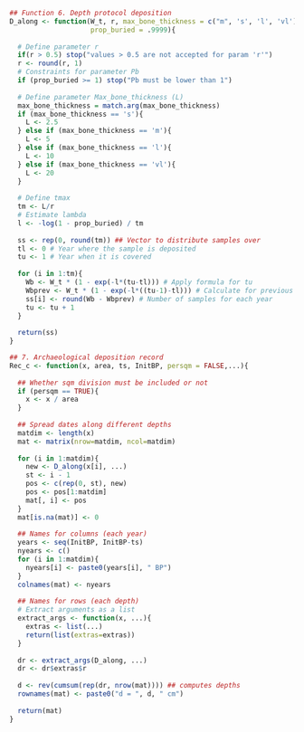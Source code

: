 
```r
## Function 6. Depth protocol deposition
D_along <- function(W_t, r, max_bone_thickness = c("m", 's', 'l', 'vl'),
                    prop_buried = .9999){
  
  # Define parameter r
  if(r > 0.5) stop("values > 0.5 are not accepted for param 'r'")
  r <- round(r, 1)
  # Constraints for parameter Pb
  if (prop_buried >= 1) stop("Pb must be lower than 1")
  
  # Define parameter Max_bone_thickness (L)
  max_bone_thickness = match.arg(max_bone_thickness)
  if (max_bone_thickness == 's'){
    L <- 2.5
  } else if (max_bone_thickness == 'm'){
    L <- 5
  } else if (max_bone_thickness == 'l'){
    L <- 10
  } else if (max_bone_thickness == 'vl'){
    L <- 20
  }
  
  # Define tmax
  tm <- L/r
  # Estimate lambda
  l <- -log(1 - prop_buried) / tm
  
  ss <- rep(0, round(tm)) ## Vector to distribute samples over
  tl <- 0 # Year where the sample is deposited
  tu <- 1 # Year when it is covered
  
  for (i in 1:tm){
    Wb <- W_t * (1 - exp(-l*(tu-tl))) # Apply formula for tu
    Wbprev <- W_t * (1 - exp(-l*((tu-1)-tl))) # Calculate for previous to tu
    ss[i] <- round(Wb - Wbprev) # Number of samples for each year
    tu <- tu + 1
  }
  
  return(ss)
}

## 7. Archaeological deposition record
Rec_c <- function(x, area, ts, InitBP, persqm = FALSE,...){
  
  ## Whether sqm division must be included or not
  if (persqm == TRUE){
    x <- x / area
  }
  
  ## Spread dates along different depths
  matdim <- length(x)
  mat <- matrix(nrow=matdim, ncol=matdim)
  
  for (i in 1:matdim){
    new <- D_along(x[i], ...)
    st <- i - 1
    pos <- c(rep(0, st), new)
    pos <- pos[1:matdim]
    mat[, i] <- pos
  }
  mat[is.na(mat)] <- 0
  
  ## Names for columns (each year)
  years <- seq(InitBP, InitBP-ts)
  nyears <- c()
  for (i in 1:matdim){
    nyears[i] <- paste0(years[i], " BP")
  }
  colnames(mat) <- nyears
  
  ## Names for rows (each depth)
  # Extract arguments as a list
  extract_args <- function(x, ...){ 
    extras <- list(...)
    return(list(extras=extras)) 
  }
  
  dr <- extract_args(D_along, ...)
  dr <- dr$extras$r
  
  d <- rev(cumsum(rep(dr, nrow(mat)))) ## computes depths
  rownames(mat) <- paste0("d = ", d, " cm")
  
  return(mat)
}
```

